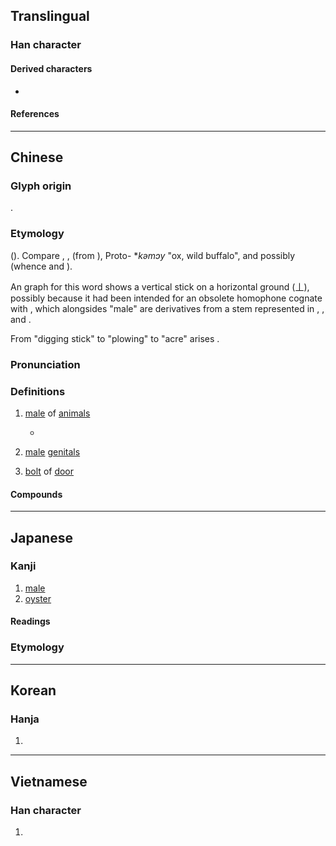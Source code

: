 {{also|牝}}
{{character info}}
==Translingual==

===Han character===
{{Han char|rn=93|rad=牛|as=03|sn=7|four=24510|canj=HQG|ids=⿰牛土}}

====Derived characters====
* {{l|mul|[[𪋂]], [[𧚒]]}}

====References====
{{Han ref|kx=0697.110|dkj=19933|dj=1110.010|hdz=31801.020|uh=7261}}

----

==Chinese==
{{zh-forms}}

===Glyph origin===
{{Han etym}}
{{Han compound|牛|土|c1=s|c2=p|t1=cattle|ls=psc}}.

===Etymology===
{{der|zh|aav}} ({{zh-ref|Schuessler}}). Compare {{cog|km|ឈ្មោល}}, {{cog|omx|jmur|jmūr ~ jmur|male (elephant)}}, {{cog|sza|rəmɔːl||male}} (from {{cog|mkh-pro|*jm(o:)l||male}}), Proto-{{w|Waic languages|Waic}} *''kəmɔy'' "ox, wild buffalo", and possibly {{cog|mkh-vie-pro|*mɔːlʔ||person, human being}} (whence {{cog|vi|mọi||(derogatory) savage, barbaric}} and {{cog|mtq|mõl||human being}}).

An {{w|Oracle Bones|OB}} graph for this word shows a vertical stick on a horizontal ground (丄), possibly because it had been intended for an obsolete homophone cognate with {{cog|mkh-vie-pro|*c-mɔːlʔ||digging stick}}, which alongsides "male" are derivatives from a stem represented in {{cog|kjg|tr=crmɔɔl|t=digging stick}}, {{m|kjg|tr=cmɔ:l|t=to plant (rice) with digging stick}}, and {{cog|mkh-okm|cval||to enter, penetrate, (of animals) copulate}}.

From "digging stick" to "plowing" to "acre" arises {{och-l|畝|cropland (classical Chinese), mu (a Chinese measuring unit for area)}}.

===Pronunciation===
{{zh-pron
|m=mǔ
|c=maau5,mau5
|h=pfs=méu
|mn=bó͘
|mn-t=bhou2
|mc=y
|oc=y
|ma=
|cat=n
}}

===Definitions===
{{zh-hanzi}}

# {{lb|zh|obsolete}} [[male]] of [[animal|animals]]
#: {{ant|zh|牝}}
#: {{syn|zh|雄|q1=modern Mandarin}}
#* {{zh-x|駉駉 牡 馬，在 坰 之 野。|Fat and large are the stallions,<br/>On the plains of the far-distant borders.|ref=Shijing}}
# {{lb|zh|obsolete}} [[male]] [[genitals]]
# {{lb|zh|obsolete}} [[bolt]] of [[door]]

====Compounds====
{{zh-der|牡丹|牡蠣|牡鹿|四牡|堅牡|牝牡|求牡|秋牡丹|松葉牡丹|牡丹花|白牡丹|牝雞牡鳴|牡丹亭|牝牡驪黃|牡丹江|門牡|雉求牡匹|關牡|野牡丹}}

----

==Japanese==

===Kanji===
{{ja-kanji|grade=|rs=牛03}}

# [[male]]
# [[oyster]]

====Readings====
{{ja-readings
|goon=む, も
|kanon=ぼう
|kanyoon=ぼ
|kun=おす-,お-,おん-
}}
===Etymology===
{{ja-kanjitab|おす|yomi=kun}}
{{ja-see|雄|key=おす}}

----

==Korean==

===Hanja===
{{ko-hanja|hangeul=모|eumhun=|rv=mo|mr=mo|y=mo}}

# {{rfdef|ko|sort=牛03}}

----

==Vietnamese==

===Han character===
{{vi-readings|reading=mẫu|rs=牛03}}

# {{rfdef|vi|sort=牛03}}